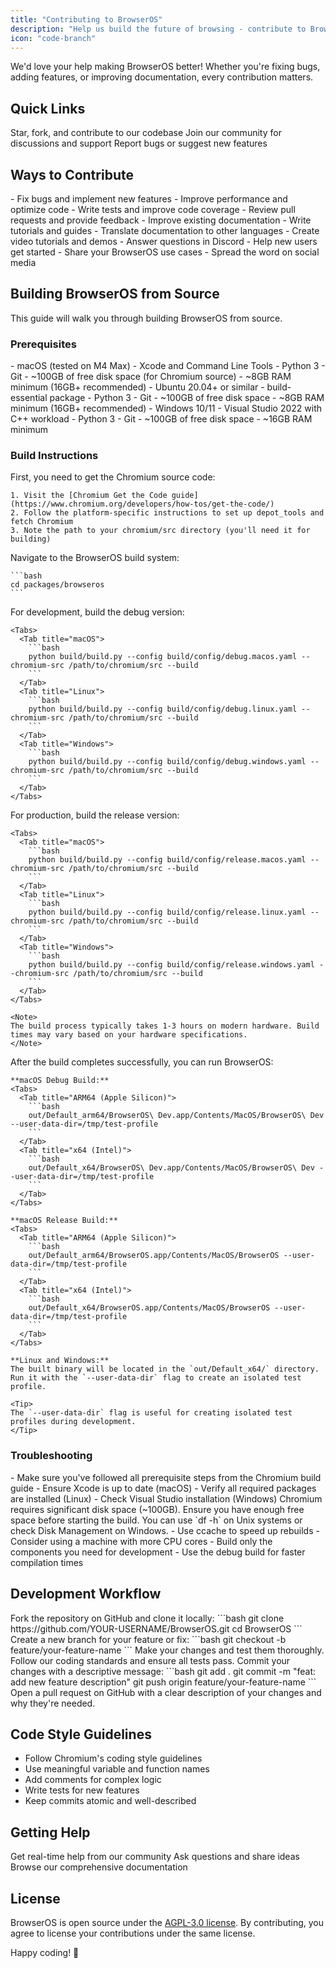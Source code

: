 ```yaml
---
title: "Contributing to BrowserOS"
description: "Help us build the future of browsing - contribute to BrowserOS development"
icon: "code-branch"
---
```


We'd love your help making BrowserOS better! Whether you're fixing bugs, adding features, or improving documentation, every contribution matters.

## Quick Links

<CardGroup cols={3}>
  <Card
    title="GitHub Repository"
    icon="github"
    href="https://github.com/BrowserOS/BrowserOS"
  >
    Star, fork, and contribute to our codebase
  </Card>
  <Card
    title="Discord Community"
    icon="discord"
    href="https://discord.gg/YKwjt5vuKr"
  >
    Join our community for discussions and support
  </Card>
  <Card
    title="Report Issues"
    icon="bug"
    href="https://github.com/BrowserOS/BrowserOS/issues"
  >
    Report bugs or suggest new features
  </Card>
</CardGroup>

## Ways to Contribute

<Tabs>
  <Tab title="Code">
    - Fix bugs and implement new features
    - Improve performance and optimize code
    - Write tests and improve code coverage
    - Review pull requests and provide feedback
  </Tab>
  <Tab title="Documentation">
    - Improve existing documentation
    - Write tutorials and guides
    - Translate documentation to other languages
    - Create video tutorials and demos
  </Tab>
  <Tab title="Community">
    - Answer questions in Discord
    - Help new users get started
    - Share your BrowserOS use cases
    - Spread the word on social media
  </Tab>
</Tabs>

## Building BrowserOS from Source

This guide will walk you through building BrowserOS from source.

### Prerequisites

<Tabs>
  <Tab title="macOS">
    - macOS (tested on M4 Max)
    - Xcode and Command Line Tools
    - Python 3
    - Git
    - ~100GB of free disk space (for Chromium source)
    - ~8GB RAM minimum (16GB+ recommended)
  </Tab>
  <Tab title="Linux">
    - Ubuntu 20.04+ or similar
    - build-essential package
    - Python 3
    - Git
    - ~100GB of free disk space
    - ~8GB RAM minimum (16GB+ recommended)
  </Tab>
  <Tab title="Windows">
    - Windows 10/11
    - Visual Studio 2022 with C++ workload
    - Python 3
    - Git
    - ~100GB of free disk space
    - ~16GB RAM minimum
  </Tab>
</Tabs>

### Build Instructions

<Steps>
  <Step title="Checkout Chromium">
    First, you need to get the Chromium source code:

    1. Visit the [Chromium Get the Code guide](https://www.chromium.org/developers/how-tos/get-the-code/)
    2. Follow the platform-specific instructions to set up depot_tools and fetch Chromium
    3. Note the path to your chromium/src directory (you'll need it for building)
  </Step>

  <Step title="Navigate to Build System">
    Navigate to the BrowserOS build system:

    ```bash
    cd packages/browseros
    ```
  </Step>

  <Step title="Build Debug Version">
    For development, build the debug version:

    <Tabs>
      <Tab title="macOS">
        ```bash
        python build/build.py --config build/config/debug.macos.yaml --chromium-src /path/to/chromium/src --build
        ```
      </Tab>
      <Tab title="Linux">
        ```bash
        python build/build.py --config build/config/debug.linux.yaml --chromium-src /path/to/chromium/src --build
        ```
      </Tab>
      <Tab title="Windows">
        ```bash
        python build/build.py --config build/config/debug.windows.yaml --chromium-src /path/to/chromium/src --build
        ```
      </Tab>
    </Tabs>
  </Step>

  <Step title="Build Release Version">
    For production, build the release version:

    <Tabs>
      <Tab title="macOS">
        ```bash
        python build/build.py --config build/config/release.macos.yaml --chromium-src /path/to/chromium/src --build
        ```
      </Tab>
      <Tab title="Linux">
        ```bash
        python build/build.py --config build/config/release.linux.yaml --chromium-src /path/to/chromium/src --build
        ```
      </Tab>
      <Tab title="Windows">
        ```bash
        python build/build.py --config build/config/release.windows.yaml --chromium-src /path/to/chromium/src --build
        ```
      </Tab>
    </Tabs>

    <Note>
    The build process typically takes 1-3 hours on modern hardware. Build times may vary based on your hardware specifications.
    </Note>
  </Step>

  <Step title="Run BrowserOS">
    After the build completes successfully, you can run BrowserOS:

    **macOS Debug Build:**
    <Tabs>
      <Tab title="ARM64 (Apple Silicon)">
        ```bash
        out/Default_arm64/BrowserOS\ Dev.app/Contents/MacOS/BrowserOS\ Dev --user-data-dir=/tmp/test-profile
        ```
      </Tab>
      <Tab title="x64 (Intel)">
        ```bash
        out/Default_x64/BrowserOS\ Dev.app/Contents/MacOS/BrowserOS\ Dev --user-data-dir=/tmp/test-profile
        ```
      </Tab>
    </Tabs>

    **macOS Release Build:**
    <Tabs>
      <Tab title="ARM64 (Apple Silicon)">
        ```bash
        out/Default_arm64/BrowserOS.app/Contents/MacOS/BrowserOS --user-data-dir=/tmp/test-profile
        ```
      </Tab>
      <Tab title="x64 (Intel)">
        ```bash
        out/Default_x64/BrowserOS.app/Contents/MacOS/BrowserOS --user-data-dir=/tmp/test-profile
        ```
      </Tab>
    </Tabs>

    **Linux and Windows:**
    The built binary will be located in the `out/Default_x64/` directory. Run it with the `--user-data-dir` flag to create an isolated test profile.

    <Tip>
    The `--user-data-dir` flag is useful for creating isolated test profiles during development.
    </Tip>
  </Step>
</Steps>

### Troubleshooting

<Accordion title="Build fails with missing dependencies">
  - Make sure you've followed all prerequisite steps from the Chromium build guide
  - Ensure Xcode is up to date (macOS)
  - Verify all required packages are installed (Linux)
  - Check Visual Studio installation (Windows)
</Accordion>

<Accordion title="Out of disk space">
  Chromium requires significant disk space (~100GB). Ensure you have enough free space before starting the build. You can use `df -h` on Unix systems or check Disk Management on Windows.
</Accordion>

<Accordion title="Build takes too long">
  - Use ccache to speed up rebuilds
  - Consider using a machine with more CPU cores
  - Build only the components you need for development
  - Use the debug build for faster compilation times
</Accordion>

## Development Workflow

<Steps>
  <Step title="Fork and Clone">
    Fork the repository on GitHub and clone it locally:
    ```bash
    git clone https://github.com/YOUR-USERNAME/BrowserOS.git
    cd BrowserOS
    ```
  </Step>

  <Step title="Create a Branch">
    Create a new branch for your feature or fix:
    ```bash
    git checkout -b feature/your-feature-name
    ```
  </Step>

  <Step title="Make Changes">
    Make your changes and test them thoroughly. Follow our coding standards and ensure all tests pass.
  </Step>

  <Step title="Commit and Push">
    Commit your changes with a descriptive message:
    ```bash
    git add .
    git commit -m "feat: add new feature description"
    git push origin feature/your-feature-name
    ```
  </Step>

  <Step title="Submit PR">
    Open a pull request on GitHub with a clear description of your changes and why they're needed.
  </Step>
</Steps>

## Code Style Guidelines

- Follow Chromium's coding style guidelines
- Use meaningful variable and function names
- Add comments for complex logic
- Write tests for new features
- Keep commits atomic and well-described

## Getting Help

<CardGroup cols={3}>
  <Card
    title="Discord Support"
    icon="discord"
    href="https://discord.gg/YKwjt5vuKr"
  >
    Get real-time help from our community
  </Card>
  <Card
    title="GitHub Discussions"
    icon="comments"
    href="https://github.com/BrowserOS/BrowserOS/discussions"
  >
    Ask questions and share ideas
  </Card>
  <Card
    title="Documentation"
    icon="book"
    href="/"
  >
    Browse our comprehensive documentation
  </Card>
</CardGroup>

## License

BrowserOS is open source under the [AGPL-3.0 license](https://github.com/BrowserOS/BrowserOS/blob/main/LICENSE). By contributing, you agree to license your contributions under the same license.

Happy coding! 🚀